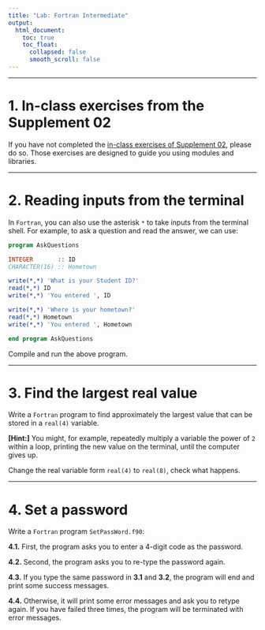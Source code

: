 ---
title: "Lab: Fortran Intermediate"
output:
  html_document:
    toc: true
    toc_float:
      collapsed: false
      smooth_scroll: false
---

***

# 1. In-class exercises from the Supplement 02

If you have not completed the [in-class exercises of Supplement 02](https://zhu-group.github.io/ese5023/Sup_02.html#In-class_exercises), please do so. Those exercises are designed to guide you using modules and libraries.

***

# 2. Reading inputs from the terminal

In `Fortran`, you can also use the asterisk `*` to take inputs from the terminal shell. For example, to ask a question and read the answer, we can use:

```{fortran, eval=F}
program AskQuestions

INTEGER       :: ID
CHARACTER(16) :: Hometown

write(*,*) 'What is your Student ID?'
read(*,*) ID
write(*,*) 'You entered ', ID

write(*,*) 'Where is your hometown?'
read(*,*) Hometown
write(*,*) 'You entered ', Hometown

end program AskQuestions
```

Compile and run the above program.

***

# 3. Find the largest real value

Write a `Fortran` program to find approximately the largest value that can be stored in a `real(4)` variable. 

**[Hint:]** You might, for example, repeatedly multiply a variable the power of `2` within a loop, printing the new value on the terminal, until the computer gives up.

Change the real variable form `real(4)` to `real(8)`, check what happens.

***

# 4. Set a password

Write a `Fortran` program `SetPassWord.f90`:

**4.1.** First, the program asks you to enter a 4-digit code as the password.

**4.2.** Second, the program asks you to re-type the password again. 

**4.3.** If you type the same password in **3.1** and **3.2**, the program will end and print some success messages. 

**4.4.** Otherwise, it will print some error messages and ask you to retype again. If you have failed three times, the program will be terminated with error messages.

